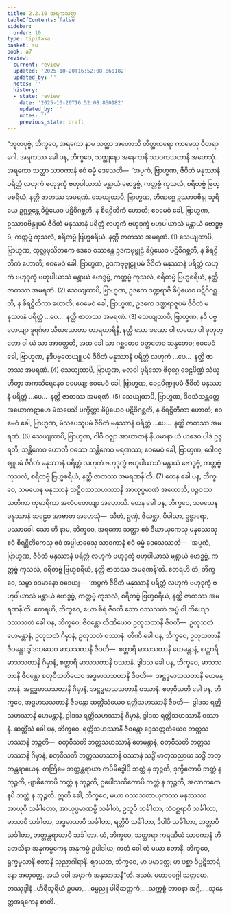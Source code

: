 ```yaml
---
title: 2.2.10 အရကသုတ္တ
tableOfContents: false
sidebar:
  order: 10
type: tipitaka
basket: su
book: a7
review:
  current: review
  updated: '2025-10-20T16:52:08.860182'
  updated_by: ''
  notes: ''
  history:
  - state: review
    date: '2025-10-20T16:52:08.860182'
    updated_by: ''
    notes: ''
    previous_state: draft
---
```



<DynamicBreadcrumb />


<ReviewStatus review={frontmatter.review} showDetails={true} />

<HypothesisAnnotation frontmatter={frontmatter} />

<Division number="74" book="a7" e="ch" v="16" p="501">

<Paragraph number="593" book="a7">
“ဘူတပုဗ္ဗံ, ဘိက္ခဝေ, အရကော နာမ သတ္ထာ အဟောသိ တိတ္ထကရော ကာမေသု ဝီတရာဂေါ. အရကဿ ခေါ ပန, ဘိက္ခဝေ, သတ္ထုနော အနေကာနိ သာဝကသတာနိ အဟေသုံ. အရကော သတ္ထာ သာဝကာနံ ဧဝံ ဓမ္မံ ဒေသေတိ—  ‘အပ္ပကံ, ဗြာဟ္မဏ, ဇီဝိတံ မနုဿာနံ ပရိတ္တံ လဟုကံ ဗဟုဒုက္ခံ ဗဟုပါယာသံ မန္တာယံ ဗောဒ္ဓဗ္ဗံ, ကတ္တဗ္ဗံ ကုသလံ, စရိတဗ္ဗံ ဗြဟ္မစရိယံ, နတ္ထိ ဇာတဿ အမရဏံ.
</Paragraph>

<Paragraph number="594" book="a7">
သေယျထာပိ, ဗြာဟ္မဏ, တိဏဂ္ဂေ ဥဿာဝဗိန္ဒု သူရိယေ ဥဂ္ဂစ္ဆန္တေ ခိပ္ပံယေဝ ပဋိဝိဂစ္ဆတိ, န စိရဋ္ဌိတိကံ ဟောတိ; ဧဝမေဝံ ခေါ, ဗြာဟ္မဏ, ဥဿာဝဗိန္ဒူပမံ ဇီဝိတံ မနုဿာနံ ပရိတ္တံ လဟုကံ ဗဟုဒုက္ခံ ဗဟုပါယာသံ မန္တာယံ ဗောဒ္ဓဗ္ဗံ, ကတ္တဗ္ဗံ ကုသလံ, စရိတဗ္ဗံ ဗြဟ္မစရိယံ, နတ္ထိ ဇာတဿ အမရဏံ. (1)
</Paragraph>

<Paragraph number="595" book="a7">
သေယျထာပိ, ဗြာဟ္မဏ, ထုလ္လဖုသိတကေ ဒေဝေ ဝဿန္တေ ဥဒကဗုဗ္ဗုဠံ ခိပ္ပံယေဝ ပဋိဝိဂစ္ဆတိ, န စိရဋ္ဌိတိကံ ဟောတိ; ဧဝမေဝံ ခေါ, ဗြာဟ္မဏ, ဥဒကဗုဗ္ဗုဠူပမံ ဇီဝိတံ မနုဿာနံ ပရိတ္တံ လဟုကံ ဗဟုဒုက္ခံ ဗဟုပါယာသံ မန္တာယံ ဗောဒ္ဓဗ္ဗံ, ကတ္တဗ္ဗံ ကုသလံ, စရိတဗ္ဗံ ဗြဟ္မစရိယံ, နတ္ထိ ဇာတဿ အမရဏံ. (2)
</Paragraph>

<Paragraph number="596" book="a7">
သေယျထာပိ, ဗြာဟ္မဏ, ဥဒကေ ဒဏ္ဍရာဇိ ခိပ္ပံယေဝ ပဋိဝိဂစ္ဆတိ, န စိရဋ္ဌိတိကာ ဟောတိ; ဧဝမေဝံ ခေါ, ဗြာဟ္မဏ, ဥဒကေ ဒဏ္ဍရာဇူပမံ ဇီဝိတံ မနုဿာနံ ပရိတ္တံ …ပေ…  နတ္ထိ ဇာတဿ အမရဏံ. (3)
</Paragraph>

<Paragraph number="597" book="a7">
သေယျထာပိ, ဗြာဟ္မဏ, နဒီ ပဗ္ဗတေယျာ ဒူရင်္ဂမာ သီဃသောတာ ဟာရဟာရိနီ, နတ္ထိ သော ခဏော ဝါ လယော ဝါ မုဟုတ္တော ဝါ ယံ သာ အာဝတ္တတိ, အထ ခေါ သာ ဂစ္ဆတေဝ ဝတ္တတေဝ သန္ဒတေဝ; ဧဝမေဝံ ခေါ, ဗြာဟ္မဏ, နဒီပဗ္ဗတေယျူပမံ ဇီဝိတံ မနုဿာနံ ပရိတ္တံ လဟုကံ …ပေ…  နတ္ထိ ဇာတဿ အမရဏံ. (4)
</Paragraph>

<Paragraph number="598" book="a7">
သေယျထာပိ, ဗြာဟ္မဏ, ဗလဝါ ပုရိသော ဇိဝှဂ္ဂေ ခေဠပိဏ္ဍံ သံယူဟိတွာ အကသိရေနေဝ ဝမေယျ; ဧဝမေဝံ ခေါ, ဗြာဟ္မဏ, ခေဠပိဏ္ဍူပမံ ဇီဝိတံ မနုဿာနံ ပရိတ္တံ …ပေ…  နတ္ထိ ဇာတဿ အမရဏံ. (5)
</Paragraph>

<Paragraph number="599" book="a7">
သေယျထာပိ, ဗြာဟ္မဏ, ဒိဝသံသန္တတ္တေ အယောကဋာဟေ မံသပေသိ ပက္ခိတ္တာ ခိပ္ပံယေဝ ပဋိဝိဂစ္ဆတိ, န စိရဋ္ဌိတိကာ ဟောတိ; ဧဝမေဝံ ခေါ, ဗြာဟ္မဏ, မံသပေသူပမံ ဇီဝိတံ မနုဿာနံ ပရိတ္တံ …ပေ…  နတ္ထိ ဇာတဿ အမရဏံ. (6)
</Paragraph>

<Paragraph number="600" book="a7">
သေယျထာပိ, ဗြာဟ္မဏ, ဂါဝီ ဝဇ္ဈာ အာဃာတနံ နီယမာနာ ယံ ယဒေဝ ပါဒံ ဥဒ္ဓရတိ, သန္တိကေဝ ဟောတိ ဝဓဿ သန္တိကေဝ မရဏဿ; ဧဝမေဝံ ခေါ, ဗြာဟ္မဏ, ဂေါဝဇ္ဈူပမံ ဇီဝိတံ မနုဿာနံ ပရိတ္တံ လဟုကံ ဗဟုဒုက္ခံ ဗဟုပါယာသံ မန္တာယံ ဗောဒ္ဓဗ္ဗံ, ကတ္တဗ္ဗံ ကုသလံ, စရိတဗ္ဗံ ဗြဟ္မစရိယံ, နတ္ထိ ဇာတဿ အမရဏန်’တိ. (7)
</Paragraph>

<Paragraph number="601" book="a7">
တေန ခေါ ပန, ဘိက္ခဝေ, သမယေန မနုဿာနံ သဋ္ဌိဝဿသဟဿာနိ အာယုပ္ပမာဏံ အဟောသိ, ပဉ္စဝဿသတိကာ ကုမာရိကာ အလံပတေယျာ အဟောသိ. တေန ခေါ ပန, ဘိက္ခဝေ, သမယေန မနုဿာနံ ဆဠေဝ အာဗာဓာ အဟေသုံ—  သီတံ, ဥဏှံ, ဇိဃစ္ဆာ, ပိပါသာ, ဥစ္စာရော, ပဿာဝေါ. သော ဟိ နာမ, ဘိက္ခဝေ, အရကော သတ္ထာ ဧဝံ ဒီဃာယုကေသု မနုဿေသု ဧဝံ စိရဋ္ဌိတိကေသု ဧဝံ အပ္ပါဗာဓေသု သာဝကာနံ ဧဝံ ဓမ္မံ ဒေသေဿတိ—  ‘အပ္ပကံ, ဗြာဟ္မဏ, ဇီဝိတံ မနုဿာနံ ပရိတ္တံ လဟုကံ ဗဟုဒုက္ခံ ဗဟုပါယာသံ မန္တာယံ ဗောဒ္ဓဗ္ဗံ, ကတ္တဗ္ဗံ ကုသလံ, စရိတဗ္ဗံ ဗြဟ္မစရိယံ, နတ္ထိ ဇာတဿ အမရဏန်’တိ.
</Paragraph>

<Paragraph number="602" book="a7">
ဧတရဟိ တံ, ဘိက္ခဝေ, သမ္မာ ဝဒမာနော ဝဒေယျ—  ‘အပ္ပကံ ဇီဝိတံ မနုဿာနံ ပရိတ္တံ လဟုကံ ဗဟုဒုက္ခံ ဗဟုပါယာသံ မန္တာယံ ဗောဒ္ဓဗ္ဗံ, ကတ္တဗ္ဗံ ကုသလံ, စရိတဗ္ဗံ ဗြဟ္မစရိယံ, နတ္ထိ ဇာတဿ အမရဏန်’တိ. ဧတရဟိ, ဘိက္ခဝေ, ယော စိရံ ဇီဝတိ သော ဝဿသတံ အပ္ပံ ဝါ ဘိယျော. ဝဿသတံ ခေါ ပန, ဘိက္ခဝေ, ဇီဝန္တော တီဏိယေဝ ဥတုသတာနိ ဇီဝတိ—  ဥတုသတံ ဟေမန္တာနံ, ဥတုသတံ ဂိမှာနံ, ဥတုသတံ ဝဿာနံ. တီဏိ ခေါ ပန, ဘိက္ခဝေ, ဥတုသတာနိ ဇီဝန္တော ဒွါဒသယေဝ မာသသတာနိ ဇီဝတိ—  စတ္တာရိ မာသသတာနိ ဟေမန္တာနံ, စတ္တာရိ မာသသတာနိ ဂိမှာနံ, စတ္တာရိ မာသသတာနိ ဝဿာနံ. ဒွါဒသ ခေါ ပန, ဘိက္ခဝေ, မာသသတာနိ ဇီဝန္တော စတုဝီသတိယေဝ အဒ္ဓမာသသတာနိ ဇီဝတိ—  အဋ္ဌဒ္ဓမာသသတာနိ ဟေမန္တာနံ, အဋ္ဌဒ္ဓမာသသတာနိ ဂိမှာနံ, အဋ္ဌဒ္ဓမာသသတာနိ ဝဿာနံ. စတုဝီသတိ ခေါ ပန, ဘိက္ခဝေ, အဒ္ဓမာသသတာနိ ဇီဝန္တော ဆတ္တိံသံယေဝ ရတ္တိသဟဿာနိ ဇီဝတိ—  ဒွါဒသ ရတ္တိသဟဿာနိ ဟေမန္တာနံ, ဒွါဒသ ရတ္တိသဟဿာနိ ဂိမှာနံ, ဒွါဒသ ရတ္တိသဟဿာနိ ဝဿာနံ. ဆတ္တိံသံ ခေါ ပန, ဘိက္ခဝေ, ရတ္တိသဟဿာနိ ဇီဝန္တော ဒွေသတ္တတိယေဝ ဘတ္တသဟဿာနိ ဘုဉ္ဇတိ—  စတုဝီသတိ ဘတ္တသဟဿာနိ ဟေမန္တာနံ, စတုဝီသတိ ဘတ္တသဟဿာနိ ဂိမှာနံ, စတုဝီသတိ ဘတ္တသဟဿာနိ ဝဿာနံ သဒ္ဓိံ မာတုထညာယ သဒ္ဓိံ ဘတ္တန္တရာယေန.
</Paragraph>

<Paragraph number="603" book="a7">
တတြိမေ ဘတ္တန္တရာယာ ကပိမိဒ္ဓေါပိ ဘတ္တံ န ဘုဉ္ဇတိ, ဒုက္ခိတောပိ ဘတ္တံ န ဘုဉ္ဇတိ, ဗျာဓိတောပိ ဘတ္တံ န ဘုဉ္ဇတိ, ဥပေါသထိကောပိ ဘတ္တံ န ဘုဉ္ဇတိ, အလာဘကေနပိ ဘတ္တံ န ဘုဉ္ဇတိ. ဣတိ ခေါ, ဘိက္ခဝေ, မယာ ဝဿသတာယုကဿ မနုဿဿ အာယုပိ သင်္ခါတော, အာယုပ္ပမာဏမ္ပိ သင်္ခါတံ, ဥတူပိ သင်္ခါတာ, သံဝစ္ဆရာပိ သင်္ခါတာ, မာသာပိ သင်္ခါတာ, အဒ္ဓမာသာပိ သင်္ခါတာ, ရတ္တိပိ သင်္ခါတာ, ဒိဝါပိ သင်္ခါတာ, ဘတ္တာပိ သင်္ခါတာ, ဘတ္တန္တရာယာပိ သင်္ခါတာ. ယံ, ဘိက္ခဝေ, သတ္ထာရာ ကရဏီယံ သာဝကာနံ ဟိတေသိနာ အနုကမ္ပကေန အနုကမ္ပံ ဥပါဒါယ; ကတံ ဝေါ တံ မယာ ဧတာနိ, ဘိက္ခဝေ, ရုက္ခမူလာနိ ဧတာနိ သုညာဂါရာနိ. ဈာယထ, ဘိက္ခဝေ, မာ ပမာဒတ္ထ; မာ ပစ္ဆာ ဝိပ္ပဋိသာရိနော အဟုဝတ္ထ. အယံ ဝေါ အမှာကံ အနုသာသနီ”တိ.

</Paragraph>
</Division>

<Paragraph number="604" type="center" book="a7">
ဒသမံ.



</Paragraph>

<Paragraph number="605" type="center" book="a7">
မဟာဝဂ္ဂေါ သတ္တမော.



</Paragraph>

<Paragraph number="606" type="center" book="a7">
တဿုဒ္ဒါနံ


</Paragraph>

<Paragraph number="607" type="verses" book="a7">
_ဟိရီသူရိယံ ဥပမာ,_  
_ဓမ္မညူ ပါရိဆတ္တကံ;_  
_သက္ကစ္စံ ဘာဝနာ အဂ္ဂိ,_  
_သုနေတ္တအရကေန စာတိ._
</Paragraph>